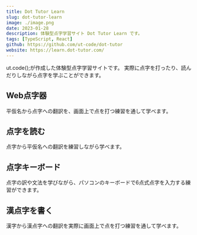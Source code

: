 ```yaml
---
title: Dot Tutor Learn
slug: dot-tutor-learn
image: ./image.png
date: 2023-01-28
description: 体験型点字学習サイト Dot Tutor Learn です。
tags: [TypeScript, React]
github: https://github.com/ut-code/dot-tutor
website: https://learn.dot-tutor.com/
---
```


ut.code();が作成した体験型点字学習サイトです。
実際に点字を打ったり、読んだりしながら点字を学ぶことができます。

## Web点字器

平仮名から点字への翻訳を、画面上で点を打つ練習を通して学べます。

## 点字を読む

点字から平仮名への翻訳を練習しながら学べます。

## 点字キーボード

点字の訳や文法を学びながら、パソコンのキーボードで6点式点字を入力する練習ができます。

## 漢点字を書く

漢字から漢点字への翻訳を実際に画面上で点を打つ練習を通して学べます。
